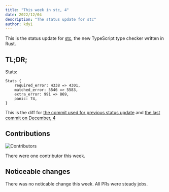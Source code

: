 ```yaml
---
title: "This week in stc, 4"
date: 2022/12/04
description: "The status update for stc"
author: kdy1
---
```


This is the status update for [stc][], the new TypeScript type checker written in Rust.

## TL;DR;

Stats:

```
Stats {
    required_error: 4338 => 4301,
    matched_error: 5546 => 5583,
    extra_error: 991 => 869,
    panic: 74,
}
```

This is the diff for [the commit used for previous status update](https://github.com/dudykr/stc/blob/41b76af273b27a172b6f8e50d7ea36f1bf0eda46/crates/stc_ts_type_checker/tests/tsc-stats.rust-debug) and [the last commit on December, 4](https://github.com/dudykr/stc/blob/d8b1673e3f145af6a0cb3eb896b02a6798e87df5/crates/stc_ts_type_checker/tests/tsc-stats.rust-debug)

## Contributions

![Contributors](/images/this-week-in-stc/4/contributors.png)

There were one contributor this week.

## Noticeable changes

There was no noticable change this week.
All PRs were steady jobs.

[stc]: https://github.com/dudykr/stc
